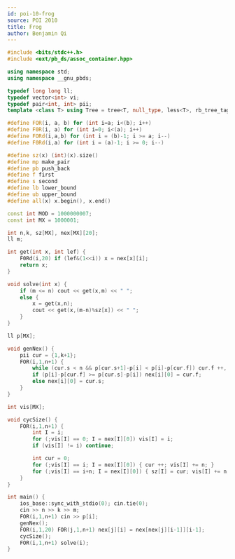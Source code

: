 ```yaml
---
id: poi-10-frog
source: POI 2010
title: Frog
author: Benjamin Qi
---
```


```cpp
#include <bits/stdc++.h>
#include <ext/pb_ds/assoc_container.hpp>

using namespace std;
using namespace __gnu_pbds;

typedef long long ll;
typedef vector<int> vi;
typedef pair<int, int> pii;
template <class T> using Tree = tree<T, null_type, less<T>, rb_tree_tag,tree_order_statistics_node_update>;

#define FOR(i, a, b) for (int i=a; i<(b); i++)
#define F0R(i, a) for (int i=0; i<(a); i++)
#define FORd(i,a,b) for (int i = (b)-1; i >= a; i--)
#define F0Rd(i,a) for (int i = (a)-1; i >= 0; i--)

#define sz(x) (int)(x).size()
#define mp make_pair
#define pb push_back
#define f first
#define s second
#define lb lower_bound
#define ub upper_bound
#define all(x) x.begin(), x.end()

const int MOD = 1000000007;
const int MX = 1000001;

int n,k, sz[MX], nex[MX][20];
ll m;

int get(int x, int lef) {
	F0Rd(i,20) if (lef&(1<<i)) x = nex[x][i];
	return x;
}

void solve(int x) {
	if (m <= n) cout << get(x,m) << " ";
	else {
		x = get(x,n);
		cout << get(x,(m-n)%sz[x]) << " ";
	}
}

ll p[MX];

void genNex() {
	pii cur = {1,k+1};
	FOR(i,1,n+1) {
		while (cur.s < n && p[cur.s+1]-p[i] < p[i]-p[cur.f]) cur.f ++, cur.s ++;
		if (p[i]-p[cur.f] >= p[cur.s]-p[i]) nex[i][0] = cur.f;
		else nex[i][0] = cur.s;
	}
}

int vis[MX];

void cycSize() {
	FOR(i,1,n+1) {
		int I = i;
		for (;vis[I] == 0; I = nex[I][0]) vis[I] = i;
		if (vis[I] != i) continue;

		int cur = 0;
		for (;vis[I] == i; I = nex[I][0]) { cur ++; vis[I] += n; }
		for (;vis[I] == i+n; I = nex[I][0]) { sz[I] = cur; vis[I] += n; }
	}
}

int main() {
	ios_base::sync_with_stdio(0); cin.tie(0);
	cin >> n >> k >> m;
	FOR(i,1,n+1) cin >> p[i];
	genNex();
	FOR(i,1,20) FOR(j,1,n+1) nex[j][i] = nex[nex[j][i-1]][i-1];
	cycSize();
	FOR(i,1,n+1) solve(i);
}
```
